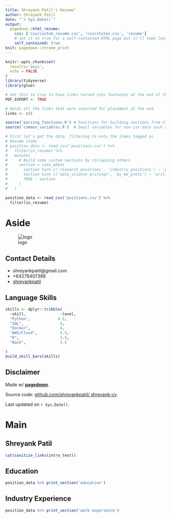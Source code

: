 ```yaml
---
title: Shreyank Patil's Resume"
author: Shreyank Patil
date: "`r Sys.Date()`"
output:
  pagedown::html_resume:
    css: ['css/custom_resume.css', 'css/styles.css', 'resume']
    # set it to true for a self-contained HTML page but it'll take longer to render
    self_contained: true
knit: pagedown::chrome_print
---
```



```r
knitr::opts_chunk$set(
  results='asis', 
  echo = FALSE
)
library(tidyverse)
library(glue)

# Set this to true to have links turned into footnotes at the end of the document
PDF_EXPORT <- TRUE

# Holds all the links that were inserted for placement at the end
links <- c()

source('parsing_functions.R') # Functions for building sections from CSV data
source('common_variables.R')  # Small variables for non-csv data such as intro text

# First let's get the data, filtering to only the items tagged as
# Resume items
# position_data <- read_csv('positions.csv') %>% 
#   filter(in_resume) %>% 
#   mutate(
#     # Build some custom sections by collapsing others
#     section = case_when(
#       section %in% c('research_positions', 'industry_positions') ~ 'positions', 
#       section %in% c('data_science_writings', 'by_me_press') ~ 'writings',
#       TRUE ~ section
#     )
#   ) 

position_data <- read_csv('positions.csv') %>% 
  filter(in_resume) 

```


Aside
================================================================================


![logo](Shreyank.jpg)

Contact Details {#contact}
--------------------------------------------------------------------------------



- <i class="fa fa-envelope"></i> shreyankpatil@gmail.com
- <i class="fa fa-phone"></i> +64278407388
- <i class="fa fa-linkedin"></i> [shreyankpatil](www.linkedin.com/in/shreyankpatil)


Language Skills {#skills}
--------------------------------------------------------------------------------


```r
skills <- dplyr::tribble(
  ~skill,               ~level,
  "Python",            4.5,
  "SQL",                4,
  "Docker",             4, 
  "AWS/Cloud",          3.5,
  "R",                  3.5,
  "Bash",               3.5

)
build_skill_bars(skills)
```


Disclaimer {#disclaimer}
--------------------------------------------------------------------------------

Made w/ [**pagedown**](https://github.com/rstudio/pagedown). 

Source code: [github.com/shreyankpatil/  shreyank-cv](https://github.com/shreyankpatil/shreyank-cv).

Last updated on `r Sys.Date()`.



Main
================================================================================

Shreyank Patil {#title}
--------------------------------------------------------------------------------

```r

cat(sanitize_links(intro_text))
```



Education {data-icon=graduation-cap data-concise=true}
--------------------------------------------------------------------------------

```r
position_data %>% print_section('education')
```



Industry Experience {data-icon=suitcase}
--------------------------------------------------------------------------------

```r
position_data %>% print_section('work experience')
```

